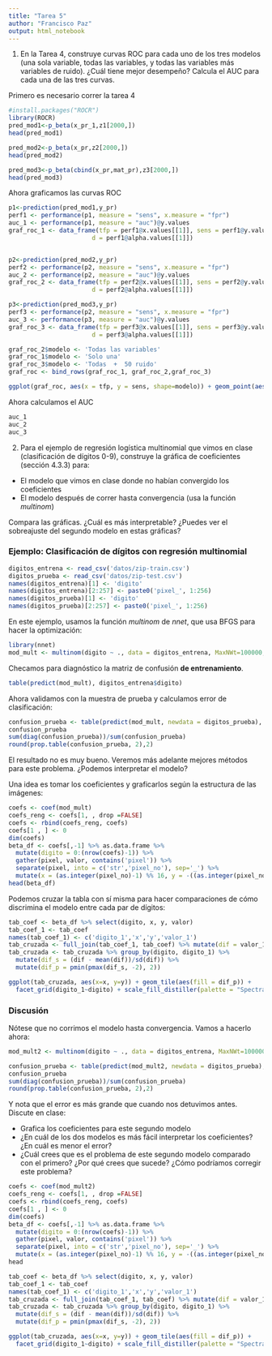 ```yaml
---
title: "Tarea 5"
author: "Francisco Paz"
output: html_notebook
---
```


1. En la Tarea 4, construye curvas ROC para cada uno de los tres modelos (una sola variable, todas las variables, y todas las variables más variables de ruido). ¿Cuál tiene mejor  desempeño? Calcula el AUC para cada una de las tres curvas.

Primero es necesario correr la tarea 4
```r
#install.packages("ROCR")
library(ROCR)
pred_mod1<-p_beta(x_pr_1,z1[2000,])
head(pred_mod1)

pred_mod2<-p_beta(x_pr,z2[2000,]) 
head(pred_mod2)

pred_mod3<-p_beta(cbind(x_pr,mat_pr),z3[2000,])
head(pred_mod3)
```


  Ahora graficamos las curvas ROC
  
  
```r
p1<-prediction(pred_mod1,y_pr)
perf1 <- performance(p1, measure = "sens", x.measure = "fpr") 
auc_1 <- performance(p1, measure = "auc")@y.values
graf_roc_1 <- data_frame(tfp = perf1@x.values[[1]], sens = perf1@y.values[[1]], 
                       d = perf1@alpha.values[[1]])


p2<-prediction(pred_mod2,y_pr)
perf2 <- performance(p2, measure = "sens", x.measure = "fpr") 
auc_2 <- performance(p2, measure = "auc")@y.values
graf_roc_2 <- data_frame(tfp = perf2@x.values[[1]], sens = perf2@y.values[[1]], 
                       d = perf2@alpha.values[[1]])

p3<-prediction(pred_mod3,y_pr)
perf3 <- performance(p2, measure = "sens", x.measure = "fpr") 
auc_3 <- performance(p3, measure = "auc")@y.values
graf_roc_3 <- data_frame(tfp = perf3@x.values[[1]], sens = perf3@y.values[[1]], 
                       d = perf3@alpha.values[[1]])

graf_roc_2$modelo <- 'Todas las variables'
graf_roc_1$modelo <- 'Solo una'
graf_roc_3$modelo <- 'Todas  +  50 ruido'
graf_roc <- bind_rows(graf_roc_1, graf_roc_2,graf_roc_3)

ggplot(graf_roc, aes(x = tfp, y = sens, shape=modelo)) + geom_point(aes( colour=modelo)) +     xlab('1-especificidad') + ylab('Sensibilidad')
```

Ahora calculamos el AUC

```r
auc_1
auc_2
auc_3
```

2. Para el ejemplo de regresión logística multinomial que vimos en clase (clasificación de dígitos 0-9), construye la gráfica de coeficientes (sección 4.3.3) para:

- El modelo que vimos en clase donde no habían convergido los coeficientes
- El modelo después de correr hasta convergencia (usa la  función *multinom*)
 
 Compara las gráficas. ¿Cuál es más interpretable? ¿Puedes ver  el sobreajuste del segundo modelo en estas gráficas?




### Ejemplo: Clasificación de dígitos con regresión multinomial

```r
digitos_entrena <- read_csv('datos/zip-train.csv')
digitos_prueba <- read_csv('datos/zip-test.csv')
names(digitos_entrena)[1] <- 'digito'
names(digitos_entrena)[2:257] <- paste0('pixel_', 1:256)
names(digitos_prueba)[1] <- 'digito'
names(digitos_prueba)[2:257] <- paste0('pixel_', 1:256)
```

En este ejemplo, usamos la función *multinom* de *nnet*, que usa
BFGS para hacer la optimización:
```r
library(nnet)
mod_mult <- multinom(digito ~ ., data = digitos_entrena, MaxNWt=100000, maxit = 20)
```

Checamos para diagnóstico la matriz de confusión **de entrenamiento**.

```r
table(predict(mod_mult), digitos_entrena$digito)
```


Ahora validamos con la muestra de prueba y calculamos error de clasificación:
```r
confusion_prueba <- table(predict(mod_mult, newdata = digitos_prueba), digitos_prueba$digito)
confusion_prueba
sum(diag(confusion_prueba))/sum(confusion_prueba)
round(prop.table(confusion_prueba, 2),2)
```

El resultado no es muy bueno. Veremos más adelante mejores métodos para 
este problema. ¿Podemos interpretar el modelo?

Una idea es tomar los coeficientes y graficarlos según la estructura de
las imágenes:

```r
coefs <- coef(mod_mult)
coefs_reng <- coefs[1, , drop =FALSE]
coefs <- rbind(coefs_reng, coefs)
coefs[1 , ] <- 0
dim(coefs)
beta_df <- coefs[,-1] %>% as.data.frame %>% 
  mutate(digito = 0:(nrow(coefs)-1)) %>%
  gather(pixel, valor, contains('pixel')) %>%
  separate(pixel, into = c('str','pixel_no'), sep='_') %>%
  mutate(x = (as.integer(pixel_no)-1) %% 16, y = -((as.integer(pixel_no)-1) %/% 16))
head(beta_df)
```

Podemos cruzar la tabla con sí misma para hacer comparaciones de cómo discrimina
el modelo entre cada par de dígitos:

```r
tab_coef <- beta_df %>% select(digito, x, y, valor)
tab_coef_1 <- tab_coef
names(tab_coef_1) <- c('digito_1','x','y','valor_1')
tab_cruzada <- full_join(tab_coef_1, tab_coef) %>% mutate(dif = valor_1 - valor)
tab_cruzada <- tab_cruzada %>% group_by(digito, digito_1) %>% 
  mutate(dif_s = (dif - mean(dif))/sd(dif)) %>%
  mutate(dif_p = pmin(pmax(dif_s, -2), 2))
```

```r
ggplot(tab_cruzada, aes(x=x, y=y)) + geom_tile(aes(fill = dif_p)) + 
  facet_grid(digito_1~digito) + scale_fill_distiller(palette = "Spectral")
```



### Discusión {-}

Nótese que no corrimos el modelo hasta convergencia. Vamos a hacerlo ahora:


```r
mod_mult2 <- multinom(digito ~ ., data = digitos_entrena, MaxNWt=100000, maxit = 500)
```


```r
confusion_prueba <- table(predict(mod_mult2, newdata = digitos_prueba), digitos_prueba$digito)
confusion_prueba
sum(diag(confusion_prueba))/sum(confusion_prueba)
round(prop.table(confusion_prueba, 2),2)
```

Y nota que el error es más grande que cuando nos detuvimos antes. Discute en clase:

- Grafica los coeficientes para este segundo modelo
- ¿En cuál de los dos modelos es más fácil interpretar los coeficientes? ¿En cuál
es menor el error?
- ¿Cuál crees que es el problema de este segundo modelo comparado con el primero? ¿Por qué crees que sucede? ¿Cómo podríamos corregir este problema?

```r
coefs <- coef(mod_mult2)
coefs_reng <- coefs[1, , drop =FALSE]
coefs <- rbind(coefs_reng, coefs)
coefs[1 , ] <- 0
dim(coefs)
beta_df <- coefs[,-1] %>% as.data.frame %>% 
  mutate(digito = 0:(nrow(coefs)-1)) %>%
  gather(pixel, valor, contains('pixel')) %>%
  separate(pixel, into = c('str','pixel_no'), sep='_') %>%
  mutate(x = (as.integer(pixel_no)-1) %% 16, y = -((as.integer(pixel_no)-1) %/% 16))
head
```
```r
tab_coef <- beta_df %>% select(digito, x, y, valor)
tab_coef_1 <- tab_coef
names(tab_coef_1) <- c('digito_1','x','y','valor_1')
tab_cruzada <- full_join(tab_coef_1, tab_coef) %>% mutate(dif = valor_1 - valor)
tab_cruzada <- tab_cruzada %>% group_by(digito, digito_1) %>% 
  mutate(dif_s = (dif - mean(dif))/sd(dif)) %>%
  mutate(dif_p = pmin(pmax(dif_s, -2), 2))
```


```r
ggplot(tab_cruzada, aes(x=x, y=y)) + geom_tile(aes(fill = dif_p)) + 
  facet_grid(digito_1~digito) + scale_fill_distiller(palette = "Spectral")
```


